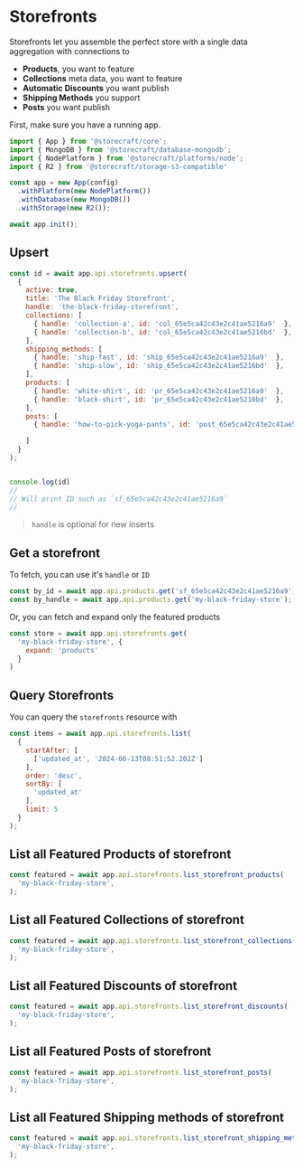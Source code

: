 # Storefronts

Storefronts let you assemble the perfect store with a single data
aggregation with connections to
- **Products**, you want to feature
- **Collections** meta data, you want to feature
- **Automatic Discounts** you want publish
- **Shipping Methods** you support
- **Posts** you want publish

First, make sure you have a running app.

```js
import { App } from '@storecraft/core';
import { MongoDB } from '@storecraft/database-mongodb';
import { NodePlatform } from '@storecraft/platforms/node';
import { R2 } from '@storecraft/storage-s3-compatible'

const app = new App(config)
  .withPlatform(new NodePlatform())
  .withDatabase(new MongoDB())
  .withStorage(new R2());

await app.init();

```

## Upsert

```js
const id = await app.api.storefronts.upsert(
  {
    active: true, 
    title: 'The Black Friday Storefront',
    handle: 'the-black-friday-storefront',
    collections: [
      { handle: 'collection-a', id: 'col_65e5ca42c43e2c41ae5216a9'  },
      { handle: 'collection-b', id: 'col_65e5ca42c43e2c41ae5216bd'  },
    ], 
    shipping_methods: [
      { handle: 'ship-fast', id: 'ship_65e5ca42c43e2c41ae5216a9'  },
      { handle: 'ship-slow', id: 'ship_65e5ca42c43e2c41ae5216bd'  },
    ], 
    products: [
      { handle: 'white-shirt', id: 'pr_65e5ca42c43e2c41ae5216a9'  },
      { handle: 'black-shirt', id: 'pr_65e5ca42c43e2c41ae5216bd'  },
    ],
    posts: [
      { handle: 'how-to-pick-yoga-pants', id: 'post_65e5ca42c43e2c41ae5216a9'  },

    ]
  }
);


console.log(id)
//
// Will print ID such as `sf_65e5ca42c43e2c41ae5216a9`
//

```

> `handle` is optional for new inserts

## Get a storefront

To fetch, you can use it's `handle` or `ID`

```js
const by_id = await app.api.products.get('sf_65e5ca42c43e2c41ae5216a9');
const by_handle = await app.api.products.get('my-black-friday-store');

```

Or, you can fetch and expand only the featured products

```js
const store = await app.api.storefronts.get(
  'my-black-friday-store', {
    expand: 'products'
  }
)
```


## Query Storefronts

You can query the `storefronts` resource with

```js
const items = await app.api.storefronts.list(
  {
    startAfter: [
      ['updated_at', '2024-06-13T08:51:52.202Z']
    ],
    order: 'desc',
    sortBy: [
      'updated_at'
    ],
    limit: 5
  }
);

```


## List all Featured Products of storefront

```js
const featured = await app.api.storefronts.list_storefront_products(
  'my-black-friday-store', 
);

```

## List all Featured Collections of storefront

```js
const featured = await app.api.storefronts.list_storefront_collections(
  'my-black-friday-store', 
);

```

## List all Featured Discounts of storefront

```js
const featured = await app.api.storefronts.list_storefront_discounts(
  'my-black-friday-store', 
);

```

## List all Featured Posts of storefront

```js
const featured = await app.api.storefronts.list_storefront_posts(
  'my-black-friday-store', 
);

```


## List all Featured Shipping methods of storefront

```js
const featured = await app.api.storefronts.list_storefront_shipping_methods(
  'my-black-friday-store', 
);

```
